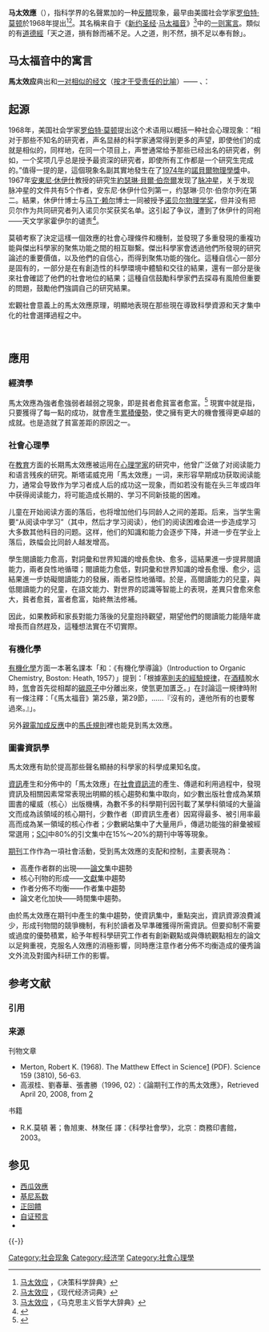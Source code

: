 {{expert|time=2013-11-01|subject=信息管理|subject2=圖書館學|subject3=社會學}}
{{NoteTA
|1=zh-cn:反馈; zh-hk:反饋; zh-tw:回饋;}}
'''马太效應'''（{{lang-en|Matthew effect}}），指科学界的名聲累加的一种[[反饋|反饋]]现象，最早由美國社会学家[[罗伯特·莫顿|罗伯特·莫顿]]於1968年提出<ref name="决策科学辞典">[http://gongjushu.cnki.net/refbook/basicsearch.aspx?kw=%e9%a9%ac%e5%a4%aa%e6%95%88%e5%ba%94 马太效应] {{Wayback|url=http://gongjushu.cnki.net/refbook/basicsearch.aspx?kw=%e9%a9%ac%e5%a4%aa%e6%95%88%e5%ba%94 |date=20170327054819 }}，《决策科学辞典》</ref><ref name="现代经济词典">[http://gongjushu.cnki.net/refbook/basicsearch.aspx?kw=%e9%a9%ac%e5%a4%aa%e6%95%88%e5%ba%94 马太效应] {{Wayback|url=http://gongjushu.cnki.net/refbook/basicsearch.aspx?kw=%e9%a9%ac%e5%a4%aa%e6%95%88%e5%ba%94 |date=20170327054819 }}，《现代经济词典》</ref>。其名稱来自于《[[新约圣经|新约圣经]]·[[马太福音|马太福音]]》<ref name="马克思主义哲学大辞典">[http://gongjushu.cnki.net/refbook/basicsearch.aspx?kw=%e9%a9%ac%e5%a4%aa%e6%95%88%e5%ba%94 马太效应] {{Wayback|url=http://gongjushu.cnki.net/refbook/basicsearch.aspx?kw=%e9%a9%ac%e5%a4%aa%e6%95%88%e5%ba%94 |date=20170327054819 }}，《马克思主义哲学大辞典》</ref>中的[[按才幹受責任的比喻|一则寓言]]。類似的有[[道德經|道德經]]「天之道，損有餘而補不足。人之道，則不然，損不足以奉有餘」。

== 马太福音中的寓言 ==
'''馬太效应'''典出{{Bible|马太福音|13|12}}和[[对观福音|一对相似的经文]]（[[按才干受责任的比喻|按才干受责任的比喻]]）——
{{Bible|马太福音|25|29}}、{{Bible|路加福音|19|11-26}}：{{cquote|'''凡有的，还要加给他，叫他有餘；凡没有的，连他所有的也要夺去。'''}}

== 起源 ==
1968年，美国社会学家[[罗伯特·莫顿|罗伯特·莫顿]]提出这个术语用以概括一种社会心理现象：“相对于那些不知名的研究者，声名显赫的科学家通常得到更多的声望，即使他们的成就是相似的，同样地，在同一个项目上，声誉通常给予那些已经出名的研究者，例如，一个奖项几乎总是授予最资深的研究者，即使所有工作都是一个研究生完成的。”值得一提的是，這個現象名副其實地發生在了[[1974年|1974年]]的[[諾貝爾物理學獎|諾貝爾物理學獎]]中。1967年[[安東尼·休伊什|安東尼·休伊什]]教授的研究生[[約瑟琳·貝爾·伯奈爾|約瑟琳·貝爾·伯奈爾]]发现了[[脉冲星|脉冲星]]，关于发现脉冲星的文件共有5个作者，安东尼·休伊什位列第一，约瑟琳·贝尔·伯奈尔列在第二。結果，休伊什博士与[[马丁·赖尔|马丁·赖尔]]博士一同被授予[[诺贝尔物理学奖|诺贝尔物理学奖]]，但并没有把贝尔作为共同研究者列入诺贝尔奖获奖名单。这引起了争议，遭到了休伊什的同袍——天文学家霍伊尔的谴责<ref>{{cite news | title = No Nobel Prize for Whining | author = Judson, Horace | date = 2003-10-20 | url = http://query.nytimes.com/gst/fullpage.html?sec=health&res=9C02E4DE123EF933A15753C1A9659C8B63 | publisher = ''New York Times'' | accessdate = 2007-08-03 | archive-date = 2009-01-22 | archive-url = https://web.archive.org/web/20090122060851/http://query.nytimes.com/gst/fullpage.html?sec=health&res=9C02E4DE123EF933A15753C1A9659C8B63 | dead-url = no }}</ref>。

莫頓考察了決定這樣一個效應的社會心理條件和機制，並發現了多重發現的重複功能與傑出科學家的聚焦功能之間的相互聯繫。傑出科學家會透過他們所發現的研究論述的重要價值，以及他們的自信心，而得到聚焦功能的強化。這種自信心一部分是固有的，一部分是在有創造性的科學環境中體驗和交往的結果，還有一部分是後來社會確認了他們的社會地位的結果；這種自信鼓勵科學家們去探尋有風險但重要的問題，鼓勵他們強調自己的研究結果。 

宏觀社會意義上的馬太效應原理，明顯地表現在那些現在導致科學資源和天才集中化的社會選擇過程之中。

<br />

== 應用 ==
=== 經濟學 ===
{{參見|贏者通吃市場}}
馬太效應為強者愈強弱者越弱之現象，即是貧者愈貧富者愈富。<ref>{{cite news |url=http://business.sohu.com/20130117/n363701456.shtml |title=先该有公平切蛋糕的共识 |publisher=上海证券报 |date=2013-01-17 |language=zh-cn |accessdate=2013-01-25 |archive-date=2021-02-18 |archive-url=https://web.archive.org/web/20210218134741/https://business.sohu.com/20130117/n363701456.shtml |dead-url=no }}</ref>
現實中就是指，只要獲得了每一點的成功，就會產生[[累積優勢|累積優勢]]，使之擁有更大的機會獲得更卓越的成就。也是造就了貧富差距的原因之一。

=== 社會心理學 ===
{{See also|社會心理學}}

在[[教育|教育]]方面的长期馬太效應被运用在[[心理学|心理学家]]{{tsl|en|Keith E. Stanovich|基思·斯塔诺威克}}的研究中，他曾广泛做了对阅读能力和语言残疾的研究。斯塔诺威克用「馬太效應」一词，来形容早期成功获取阅读能力，通常会导致作为学习者成人后的成功这一现象，而如若没有能在头三年或四年中获得阅读能力，将可能造成长期的、学习不同新技能的困难。

儿童在开始阅读方面的落后，也将增加他们与同龄人之间的差距。后来，当学生需要“从阅读中学习”（其中，然后才学习阅读），他们的阅读困难会进一步造成学习大多数其他科目的问题。这样，他们的知識和能力会逐步下降，并进一步在学业上落后，跌幅会比同龄人越发增高。

學生閱讀能力愈高，對詞彙和世界知識的增長愈快、愈多，這結果進一步提昇閱讀能力，兩者良性地循環；閱讀能力愈低，對詞彙和世界知識的增長愈慢、愈少，這結果進一步妨礙閱讀能力的發展，兩者惡性地循環。於是，高閱讀能力的兒童，與低閱讀能力的兒童，在語文能力、對世界的認識等智能上的表現，差異只會愈來愈大，貧者愈貧，富者愈富，始終無法修補。

因此，如果教師和家長對能力落後的兒童抱持觀望，期望他們的閱讀能力能隨年歲增長而自然趕及，這種想法實在不切實際。

{{Cquote|阅读能力影响你所做的一切事情|摘录斯塔诺威克的话（亚当斯，1990年，pp60）}}

=== 有機化學 ===
[[有機化學|有機化學]]方面一本著名課本「{{tsl|en|L. F. Fieser|路易斯·费瑟}}和{{tsl|en|Mary Peters Fieser|玛丽·费瑟}}：《有機化學導論》（Introduction to Organic Chemistry, Boston: Heath, 1957）」提到：「根據[[查依采夫規則|塞則夫的經驗規律]]，在[[酒精|酒精]]脫水時，[[氫|氫]]會首先從相鄰的[[碳|碳]][[原子|原子]]中分離出來，使氫更加匱乏。」在討論這一規律時附有一條注釋：「《馬太福音》第25章，第29節，……『沒有的，連他所有的也要奪過來。』」。

另外[[親電加成反應|親電加成反應]]中的[[馬氏規則|馬氏規則]]裡也能見到馬太效應。

=== 圖書資訊學 ===
{{See also|圖書資訊學}}

馬太效應有助於提高那些聲名顯赫的科學家的科學成果知名度。 

[[資訊|資訊]]產生和分佈中的「馬太效應」在[[社會資訊流|社會資訊流]]的產生、傳遞和利用過程中，發現資訊及相關因素常常表現出明顯的核心趨勢和集中取向，如少數出版社會成為某類圖書的權威（核心）出版機構，為數不多的科學期刊因刊載了某學科領域的大量論文而成為該領域的核心期刊，少數作者（即資訊生產者）因寫得最多、被引用率最高而成為某一領域的核心作者；少數網站集中了大量用戶，傳遞功能強的辭彙被經常選用；[[SCI|SCI]]中80%的引文集中在15%～20%的期刊中等等現象。 

[[期刊|期刊]]工作作為一項社會活動，受到馬太效應的支配和控制，主要表現為： 
* 高產作者群的出現——[[論文|論文]]集中趨勢
* 核心刊物的形成——[[文獻|文獻]]集中趨勢
* 作者分佈不均衡——作者集中趨勢
* 論文老化加快——時間集中趨勢。 

由於馬太效應在期刊中產生的集中趨勢，使資訊集中，重點突出，資訊資源浪費減少，形成刊物間的競爭機制，有利於讀者及早準確獲得所需資訊。但要抑制不需要或過度的優勢積累，給予年輕科學研究工作者有創新觀點或與傳統觀點相左的論文以足夠重視，克服名人效應的消極影響，同時應注意作者分佈不均衡造成的優秀論文外流及對國內科研工作的影響。

== 参考文献 ==
=== 引用 ===
{{Reflist|2}}

=== 来源 ===
;刊物文章
* Merton, Robert K. (1968). The Matthew Effect in Science[http://www.garfield.library.upenn.edu/merton/matthew1.pdf] {{Wayback|url=http://www.garfield.library.upenn.edu/merton/matthew1.pdf |date=20110611105442 }} (PDF). Science 159 (3810), 56-63. 
* 高淑桂、劉春華、張書勝（1996, 02）：《論期刊工作的馬太效應》，Retrieved April 20, 2008, from [http://www.cnki.com.cn/Article/CJFDTotal-BJXB604.026.htm] {{Wayback|url=http://www.cnki.com.cn/Article/CJFDTotal-BJXB604.026.htm |date=20200320045852 }}

;书籍
* R.K.莫頓 著；魯旭東、林聚任 譯：《科學社會學》，北京：商務印書館，2003。

==参见==
* [[西瓜效應|西瓜效應]]
* [[基尼系数|基尼系数]]
* [[正回饋|正回饋]]
* [[自证预言|自证预言]]
* {{le|富者越富、貧者越貧|The rich get richer and the poor get poorer}}

{{-}}
{{耶稣的比喻}}
[[Category:社会现象|Category:社会现象]]
[[Category:经济学|Category:经济学]]
[[Category:社會心理學|Category:社會心理學]]